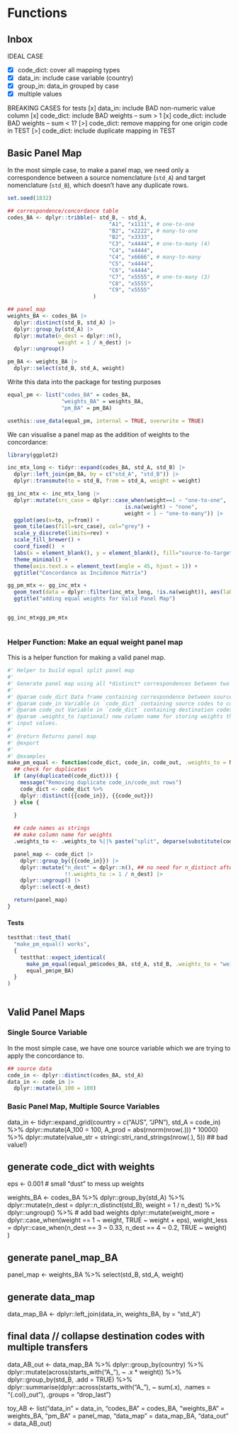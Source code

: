 # Functions

## Inbox

IDEAL CASE

- [x] code_dict: cover all mapping types
- [x] data_in: include case variable (country)
- [x] group_in: data_in grouped by case
- [x] multiple values

BREAKING CASES for tests
[x] data_in: include BAD non-numeric value column
[x] code_dict: include BAD weights -- sum > 1
[x] code_dict: include BAD weights -- sum < 1?
[>] code_dict: remove mapping for one origin code in TEST
[>] code_dict: include duplicate mapping in TEST

## Basic Panel Map

In the most simple case, to make a panel map, we need only a correspondence between a source nomenclature (`std_A`) and target nomenclature (`std_B`), which doesn't have any duplicate rows.

```r
set.seed(1832)

## correspondence/concordance table
codes_BA <- dplyr::tribble(~ std_B, ~ std_A,
                                "A1", "x1111", # one-to-one
                                "B2", "x2222", # many-to-one
                                "B2", "x3333",
                                "C3", "x4444", # one-to-many (4)
                                "C4", "x4444",
                                "C4", "x6666", # many-to-many
                                "C5", "x4444",
                                "C6", "x4444",
                                "C7", "x5555", # one-to-many (3)
                                "C8", "x5555",
                                "C9", "x5555"
                           )

## panel_map
weights_BA <- codes_BA |>
  dplyr::distinct(std_B, std_A) |>
  dplyr::group_by(std_A) |>
  dplyr::mutate(n_dest = dplyr::n(),
                weight = 1 / n_dest) |>
  dplyr::ungroup()

pm_BA <- weights_BA |>
  dplyr::select(std_B, std_A, weight)
```

Write this data into the package for testing purposes
```r
equal_pm <- list("codes_BA" = codes_BA,
                 "weights_BA" = weights_BA,
                 "pm_BA" = pm_BA)

usethis::use_data(equal_pm, internal = TRUE, overwrite = TRUE)
```

We can visualise a panel map as the addition of weights to the concordance:
```r
library(ggplot2)

inc_mtx_long <- tidyr::expand(codes_BA, std_A, std_B) |>
  dplyr::left_join(pm_BA, by = c("std_A", "std_B")) |>
  dplyr::transmute(to = std_B, from = std_A, weight = weight)

gg_inc_mtx <- inc_mtx_long |>
  dplyr::mutate(src_case = dplyr::case_when(weight==1 ~ "one-to-one",
                                     is.na(weight) ~ "none",
                                     weight < 1 ~ "one-to-many")) |>
  ggplot(aes(x=to, y=from)) +
  geom_tile(aes(fill=src_case), col="grey") +
  scale_y_discrete(limits=rev) +
  scale_fill_brewer() +
  coord_fixed()  +
  labs(x = element_blank(), y = element_blank(), fill="source-to-target") +
  theme_minimal() +
  theme(axis.text.x = element_text(angle = 45, hjust = 1)) +
  ggtitle("Concordance as Incidence Matrix")

gg_pm_mtx <- gg_inc_mtx + 
  geom_text(data = dplyr::filter(inc_mtx_long, !is.na(weight)), aes(label=round(weight, 2))) +
  ggtitle("adding equal weights for Valid Panel Map")
```

:::: {style="display: flex;"}
::: {}
```r
gg_inc_mtx
```

:::
::: {}

```r
gg_pm_mtx
```
:::
::::


### Helper Function: Make an equal weight panel map

This is a helper function for making a valid panel map.

```r
#' Helper to build equal split panel map
#'
#' Generate panel map using all *distinct* correspondences between two classifications.
#'
#' @param code_dict Data frame containing correspondence between source and destination codes
#' @param code_in Variable in `code_dict` containing source codes to convert from.
#' @param code_out Variable in `code_dict` containing destination codes to convert to.
#' @param .weights_to (optional) new column name for storing weights that will be applied to
#' input values.
#'
#' @return Returns panel map
#' @export
#'
#' @examples
make_pm_equal <- function(code_dict, code_in, code_out, .weights_to = NULL){
  ## check for duplicates
  if (any(duplicated(code_dict))) {
    message("Removing duplicate code_in/code_out rows")
    code_dict <- code_dict %>%
    dplyr::distinct({{code_in}}, {{code_out}})
  } else {
    
  }

  ## code names as strings
  ## make column name for weights
  .weights_to <- .weights_to %||% paste("split", deparse(substitute(code_in)), sep = "_")

  panel_map <- code_dict |>
    dplyr::group_by({{code_in}}) |>
    dplyr::mutate("n_dest" = dplyr::n(), ## no need for n_distinct after duplicates removed
                  !!.weights_to := 1 / n_dest) |>
    dplyr::ungroup() |>
    dplyr::select(-n_dest)

  return(panel_map)
}
```

#### Tests

```r
testthat::test_that(
  "make_pm_equal() works",
  {
    testthat::expect_identical(
      make_pm_equal(equal_pm$codes_BA, std_A, std_B, .weights_to = "weight"),
      equal_pm$pm_BA)
  }
)
  
```



## Valid Panel Maps



### Single Source Variable

In the most simple case, we have one source variable which we are trying to apply the concordance to.

```r
## source data
code_in <- dplyr::distinct(codes_BA, std_A)
data_in <- code_in |>
  dplyr::mutate(A_100 = 100)

```


### Basic Panel Map, Multiple Source Variables
data_in <- tidyr::expand_grid(country = c("AUS", "JPN"),
                   std_A = code_in) %>%
  dplyr::mutate(A_100 = 100,
                A_prod = abs(rnorm(nrow(.))) * 10000) %>%
  dplyr::mutate(value_str = stringi::stri_rand_strings(nrow(.), 5)) ## bad value!)



## generate code_dict with weights
eps <- 0.001 # small "dust" to mess up weights

weights_BA <- codes_BA %>%
    dplyr::group_by(std_A) %>%
    dplyr::mutate(n_dest = dplyr::n_distinct(std_B),
                  weight = 1 / n_dest) %>%
    dplyr::ungroup() %>%
  # add bad weights
    dplyr::mutate(weight_more = dplyr::case_when(weight == 1 ~ weight,
                                         TRUE ~ weight + eps),
                  weight_less = dplyr::case_when(n_dest == 3 ~ 0.33,
                                          n_dest == 4 ~ 0.2,
                                          TRUE ~ weight)
                  )

## generate panel_map_BA

panel_map <- weights_BA %>%
  select(std_B, std_A, weight)


## generate data_map
data_map_BA <- dplyr::left_join(data_in, weights_BA, by = "std_A")

## final data // collapse destination codes with multiple transfers
data_AB_out <- data_map_BA %>%
  dplyr::group_by(country) %>%
  dplyr::mutate(across(starts_with("A_"), ~ .x * weight)) %>%
  dplyr::group_by(std_B, .add = TRUE) %>%
  dplyr::summarise(dplyr::across(starts_with("A_"), ~ sum(.x), .names = "{.col}_out"),
                   .groups = "drop_last")

toy_AB <- list("data_in" = data_in,
                "codes_BA" = codes_BA,
                "weights_BA" = weights_BA,
               "pm_BA" = panel_map,
                "data_map" = data_map_BA,
                "data_out" = data_AB_out)
